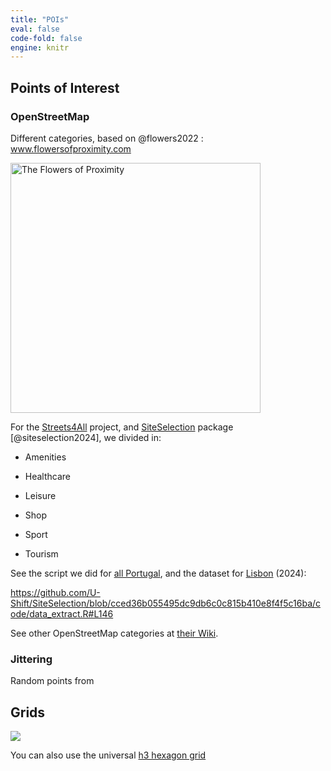 ```yaml
---
title: "POIs"
eval: false
code-fold: false
engine: knitr
---
```


## Points of Interest

### OpenStreetMap

Different categories, based on @flowers2022 : [www.flowersofproximity.com](https://www.flowersofproximity.com/)

[![The Flowers of Proximity](https://www.flowersofproximity.com/flower_of_proximity_large.svg){fig-align="center" width="400"}](https://www.flowersofproximity.com)

For the [Streets4All](https://streets4all.tecnico.ulisboa.pt/) project, and [SiteSelection](https://u-shift.github.io/SiteSelection/) package [@siteselection2024], we divided in:

-   Amenities

-   Healthcare

-   Leisure

-   Shop

-   Sport

-   Tourism

See the script we did for [all Portugal](https://github.com/U-Shift/SiteSelection/releases/download/0.1/osm_poi_landuse.gpkg), and the dataset for [Lisbon](https://github.com/U-Shift/SiteSelection/releases/download/0.1/osm_poi_lisbon.geojson) (2024):

<https://github.com/U-Shift/SiteSelection/blob/cced36b055495dc9db6c0c815b410e8f4f5c16ba/code/data_extract.R#L146>

See other OpenStreetMap categories at [their Wiki](https://wiki.openstreetmap.org/wiki/Map_features).

### Jittering

Random points from

## Grids

![](https://u-shift.github.io/SiteSelection/reference/figures/hex_grid.png){fig-align="center"}

You can also use the universal [h3 hexagon grid](https://h3geo.org/)
